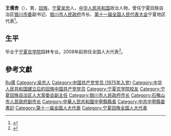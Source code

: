 '''王儒贵'''（{{bd|1955年||}}），男，[[回族|回族]]，[[宁夏|宁夏]][[吴忠|吴忠]]人，[[中华人民共和国|中华人民共和国]]政治人物，曾任宁夏回族自治区[[银川市委|银川市委]]副书记、[[银川市人民政府|银川市人民政府]]市长、[[第十一届全国人民代表大会|第十一届全国人民代表大会]]宁夏地区代表<ref>{{cite web|author=新华网|title=第十一届全国人大代表|url=http://news.xinhuanet.com/ziliao/2008-03/03/content_7708230.htm?node=36628|publisher=新华网|accessdate=2014-01-07|archive-date=2014-01-10|archive-url=https://web.archive.org/web/20140110211415/http://news.xinhuanet.com/ziliao/2008-03/03/content_7708230.htm?node=36628|dead-url=no}}</ref>。

== 生平 ==
毕业于[[宁夏农学院|宁夏农学院]]园林专业。2008年起担任全国人大代表<ref>{{cite news|title=全国人大代表信息-王儒贵|url= http://210.82.31.1:8084/delegate/viewDelegate.action?dbid=112586|accessdate=2013-04-05|newspaper=全国人大网}}</ref>。

== 參考文獻 ==
{{reflist}}

{{Authority control}}
{{DEFAULTSORT:Wang王}}
[[Category:王姓|Ru儒]]
[[Category:吳忠人|Category:吳忠人]]
[[Category:中国共产党党员_(1975年入党)|Category:中国共产党党员 (1975年入党)]]
[[Category:中华人民共和国建立后的回族中国共产党党员|Category:中华人民共和国建立后的回族中国共产党党员]]
[[Category:宁夏农学院校友|Category:宁夏农学院校友]]
[[Category:宁夏回族自治区人大常委会副主任|Category:宁夏回族自治区人大常委会副主任]]
[[Category:银川市人民政府市长|Category:银川市人民政府市长]]
[[Category:石嘴山市人民政府副市长|Category:石嘴山市人民政府副市长]]
[[Category:中華人民共和國中寧縣縣長|Category:中華人民共和國中寧縣縣長]]
[[Category:中共中寧縣委書記|Category:中共中寧縣委書記]]
[[Category:第十一届全国人大代表|Category:第十一届全国人大代表]]
[[Category:宁夏回族全国人大代表|Category:宁夏回族全国人大代表]]